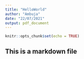 ```yaml
---
title: "HelloWorld"
author: "Ambuja"
date: "22/07/2021"
output: pdf_document
---
```


```r
knitr::opts_chunk$set(echo = TRUE)
```



## This is a markdown file

